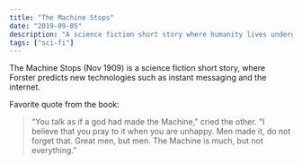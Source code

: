```yaml
---
title: "The Machine Stops"
date: "2019-09-05"
description: "A science fiction short story where humanity lives underground and relies on a giant machine to provide its needs."
tags: ["sci-fi"]
---
```


The Machine Stops (Nov 1909) is a science fiction short story, where Forster predicts new technologies such as instant messaging and the internet.

Favorite quote from the book:

> “You talk as if a god had made the Machine," cried the other. "I believe that you pray to it when you are unhappy. Men made it, do not forget that. Great men, but men. The Machine is much, but not everything.”
